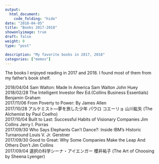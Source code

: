 ```yaml
---
output:
  html_document:
    code_folding: "hide"
date: "2018-04-05"
title: "Books 2017-2018"
showonlyimage: true
draft: false
weight: 0
type: "post"

description: "My favorite books in 2017, 2018"
categories: ["memos"]
---
```


The books I enjoyed reading in 2017 and 2018. I found most of them from my father's book shelf.


2018/04/04 Sam Walton: Made In America Sam Walton John Huey  
2018/02/28 The Intelligent Investor Rev Ed.(Collins Business Essentials) Benjamin Graham  
2017/11/06 From Poverty to Power: By James Allen  
2017/10/28 アルケミスト―夢を旅した少年 パウロ コエーリョ 山川紘矢 (The Alchemist by Paul Coelho)  
2017/10/04 Built to Last: Successful Habits of Visionary Companies Jim Collins Jerry I. Porras  
2017/09/30 Who Says Elephants Can’t Dance?: Inside IBM’s Historic Turnaround Louis V. Jr. Gerstner   
2017/09/30 Good to Great: Why Some Companies Make the Leap And Others Don’t Jim Collins   
2017/09/04 選択の科学シーナ・アイエンガー 櫻井祐子 (The Art of Choosing by Sheena Lyenger) 

